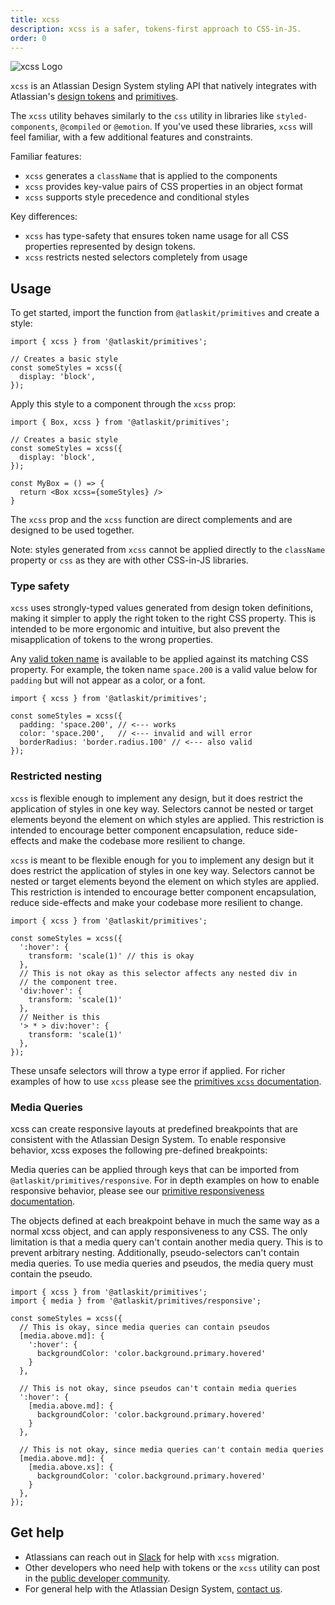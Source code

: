 ```yaml
---
title: xcss
description: xcss is a safer, tokens-first approach to CSS-in-JS.
order: 0
---
```


![xcss Logo](logo.png "xcss Logo")

`xcss` is an Atlassian Design System styling API that natively integrates with Atlassian's [design tokens](/tokens) and [primitives](/components/primitives).

The `xcss` utility behaves similarly to the `css` utility in libraries like `styled-components`, `@compiled` or `@emotion`. If you've used these libraries, `xcss` will feel familiar, with a few additional features and constraints.

Familiar features:

* `xcss` generates a `className` that is applied to the components
* `xcss` provides key-value pairs of CSS properties in an object format
* `xcss` supports style precedence and conditional styles

Key differences:

* `xcss` has type-safety that ensures token name usage for all CSS properties represented by design tokens.
* `xcss` restricts nested selectors completely from usage

## Usage

To get started, import the function from `@atlaskit/primitives` and create a style:

```tsx
import { xcss } from '@atlaskit/primitives';

// Creates a basic style
const someStyles = xcss({
  display: 'block',
});
```

Apply this style to a component through the `xcss` prop:

```tsx
import { Box, xcss } from '@atlaskit/primitives';

// Creates a basic style
const someStyles = xcss({
  display: 'block',
});

const MyBox = () => {
  return <Box xcss={someStyles} />
}
```
The `xcss` prop and the `xcss` function are direct complements and are designed to be used together.

Note: styles generated from `xcss` cannot be applied directly to the `className` property or `css` as they are with other CSS-in-JS libraries.

### Type safety

`xcss` uses strongly-typed values generated from design token definitions, making it simpler to apply the right token to the right CSS property.
This is intended to be more ergonomic and intuitive, but also prevent the misapplication of tokens to the wrong properties.

Any [valid token name](/components/tokens/all-tokens) is available to be applied against its
matching CSS property. For example, the token name `space.200`
is a valid value below for `padding` but will not appear
as a color, or a font.

```tsx
import { xcss } from '@atlaskit/primitives';

const someStyles = xcss({
  padding: 'space.200', // <--- works
  color: 'space.200',   // <--- invalid and will error
  borderRadius: 'border.radius.100' // <--- also valid
});
```

### Restricted nesting
`xcss` is flexible enough to implement any design, but it does restrict the application of styles in one key way.
Selectors cannot be nested or target elements beyond the element on which styles are applied.
This restriction is intended to encourage better component encapsulation, reduce side-effects and make the codebase more resilient to change.


`xcss` is meant to be flexible enough for you to implement any design but it does
restrict the application of styles in one key way. Selectors cannot be
nested or target elements beyond the element on which styles are applied.
This restriction is intended to encourage better component encapsulation, reduce side-effects and make
your codebase more resilient to change.

```tsx
import { xcss } from '@atlaskit/primitives';

const someStyles = xcss({
  ':hover': {
    transform: 'scale(1)' // this is okay
  },
  // This is not okay as this selector affects any nested div in
  // the component tree.
  'div:hover': {
    transform: 'scale(1)'
  },
  // Neither is this
  '> * > div:hover': {
    transform: 'scale(1)'
  },
});
```

These unsafe selectors will throw a type error if applied.
For richer examples of how to use `xcss` please see the [primitives `xcss` documentation](/components/primitives/xcss/examples).

### Media Queries
xcss can create responsive layouts at predefined breakpoints that are consistent with the Atlassian Design System. To enable responsive behavior, xcss exposes the following pre-defined breakpoints:
<MediaQueriesTable />

Media queries can be applied through keys that can be imported from `@atlaskit/primitives/responsive`.
For in depth examples on how to enable responsive behavior, please see our [primitive responsiveness documentation](/components/primitives/xcss/examples#responsiveness).

The objects defined at each breakpoint behave in much the same way as a normal xcss object, and can apply responsiveness to any CSS.
The only limitation is that a media query can't contain another media query. This is to prevent arbitrary nesting.
Additionally, pseudo-selectors can't contain media queries. To use media queries and pseudos, the media query must contain the pseudo.

```
import { xcss } from '@atlaskit/primitives';
import { media } from '@atlaskit/primitives/responsive';

const someStyles = xcss({
  // This is okay, since media queries can contain pseudos
  [media.above.md]: {
    ':hover': {
      backgroundColor: 'color.background.primary.hovered'
    }
  },

  // This is not okay, since pseudos can't contain media queries
  ':hover': {
    [media.above.md]: {
      backgroundColor: 'color.background.primary.hovered'
    }
  },

  // This is not okay, since media queries can't contain media queries
  [media.above.md]: {
    [media.above.xs]: {
      backgroundColor: 'color.background.primary.hovered'
    }
  },
});
```

## Get help

* Atlassians can reach out in [Slack](slack://channel?team=TFCUTJ0G5&id=CFJ9DU39U) for help with `xcss` migration.
* Other developers who need help with tokens or the `xcss` utility can post in the [public developer community](https://community.developer.atlassian.com/).
* For general help with the Atlassian Design System, [contact us](/resources/contact-us).
